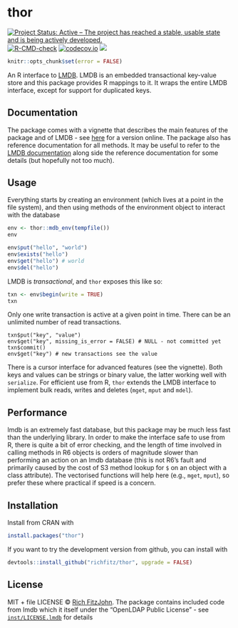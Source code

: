 # thor

<!-- badges: start -->
[![Project Status: Active – The project has reached a stable, usable state and is being actively developed.](http://www.repostatus.org/badges/latest/active.svg)](https://www.repostatus.org/)
[![R-CMD-check](https://github.com/richfitz/thor/workflows/R-CMD-check/badge.svg)](https://github.com/richfitz/thor/actions)
[![codecov.io](https://codecov.io/github/richfitz/thor/coverage.svg?branch=master)](https://app.codecov.io/github/richfitz/thor?branch=master)
[![](http://www.r-pkg.org/badges/version/thor)](https://cran.r-project.org/package=thor)
<!-- badges: end -->

```r
knitr::opts_chunk$set(error = FALSE)
```

An R interface to [LMDB](https://github.com/LMDB/lmdb).  LMDB is an embedded transactional key-value store and this package provides R mappings to it.  It wraps the entire LMDB interface, except for support for duplicated keys.

## Documentation

The package comes with a vignette that describes the main features of the package and of LMDB - see [here](https://richfitz.github.io/thor/articles/thor.html) for a version online.  The package also has reference documentation for all methods.  It may be useful to refer to the [LMDB documentation](http://lmdb.tech/doc) along side the reference documentation for some details (but hopefully not too much).

## Usage

Everything starts by creating an environment (which lives at a point in the file system), and then using methods of the environment object to interact with the database

```r
env <- thor::mdb_env(tempfile())
env
```


```r
env$put("hello", "world")
env$exists("hello")
env$get("hello") # world
env$del("hello")
```

LMDB is _transactional_, and `thor` exposes this like so:

```r
txn <- env$begin(write = TRUE)
txn
```

Only one write transaction is active at a given point in time.  There can be an unlimited number of read transactions.

```
txn$put("key", "value")
env$get("key", missing_is_error = FALSE) # NULL - not committed yet
txn$commit()
env$get("key") # new transactions see the value
```

There is a cursor interface for advanced features (see the vignette).  Both keys and values can be strings or binary value, the latter working well with `serialize`.  For efficient use from R, `thor` extends the LMDB interface to implement bulk reads, writes and deletes (`mget`, `mput` and `mdel`).

## Performance

lmdb is an extremely fast database, but this package may be much less fast than the underlying library.  In order to make the interface safe to use from R, there is quite a bit of error checking, and the length of time involved in calling methods in R6 objects is orders of magnitude slower than performing an action on an lmdb database (this is not R6's fault and primarily caused by the cost of S3 method lookup for `$` on an object with a class attribute).  The vectorised functions will help here (e.g., `mget`, `mput`), so prefer these where practical if speed is a concern.

## Installation

Install from CRAN with

```r
install.packages("thor")
```

If you want to try the development version from github, you can install with

```r
devtools::install_github("richfitz/thor", upgrade = FALSE)
```

## License

MIT + file LICENSE © [Rich FitzJohn](https://github.com/richfitz).  The package contains included code from lmdb which it itself under the "OpenLDAP Public License" - see [`inst/LICENSE.lmdb`](inst/LICENSE.lmdb) for details
